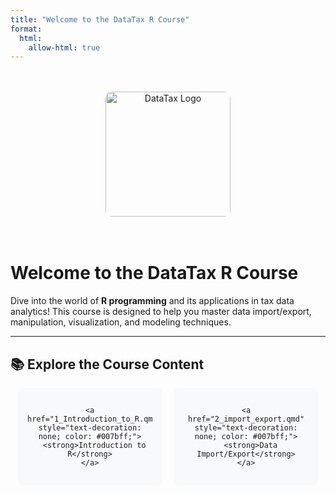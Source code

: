 ```yaml
---
title: "Welcome to the DataTax R Course"
format: 
  html:
    allow-html: true
---
```


<div style="text-align: center; padding: 20px;">
  <img src="logos/WB-DEC-Impact-horizontal-RGB-high.png" alt="DataTax Logo" style="width: 200px; border-radius: 10px;">
</div>

# Welcome to the DataTax R Course

Dive into the world of **R programming** and its applications in tax data analytics! This course is designed to help you master data import/export, manipulation, visualization, and modeling techniques.

---

## 📚 Explore the Course Content

<section style="display: flex; gap: 20px; justify-content: center; flex-wrap: wrap;">
  <div style="background-color: #f8f9fa; padding: 15px; border-radius: 8px; width: 200px; text-align: center;">
    <a href="1_Introduction_to_R.qmd" style="text-decoration: none; color: #007bff;">
      <strong>Introduction to R</strong>
    </a>
  </div>
  <div style="background-color: #f8f9fa; padding: 15px; border-radius: 8px; width: 200px; text-align: center;">
    <a href="2_import_export.qmd" style="text-decoration: none; color: #007bff;">
      <strong>Data Import/Export</strong>
    </a>
  </div>
</section>